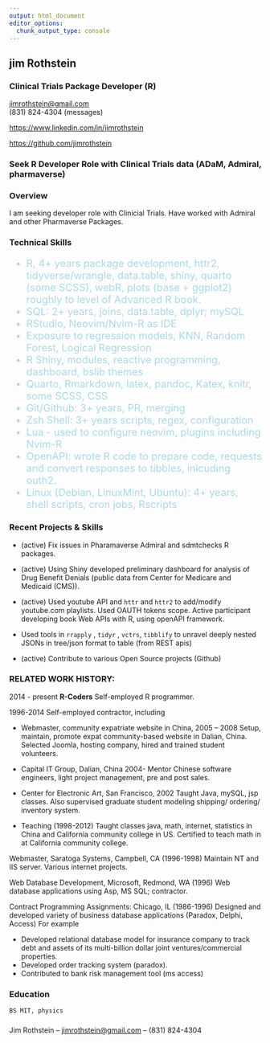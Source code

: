 ```yaml
---
output: html_document
editor_options: 
  chunk_output_type: console
---
```

## jim Rothstein

### Clinical Trials Package Developer (R)
[jimrothstein\@gmail.com](jimrothstein@gmail.com)\
(831) 824-4304 (messages)

<https://www.linkedin.com/in/jimrothstein>

<https://github.com/jimrothstein>

### Seek R Developer Role with Clinical Trials data (ADaM, Admiral, pharmaverse) 

### Overview
I am seeking developer role with Clinicial Trials.  Have worked with Admiral and other Pharmaverse Packages.



### Technical Skills {#technical}
::: {style="color: lightblue; border: green; font-size: 20px;"}


-   R, 4+ years package development, httr2, tidyverse/wrangle,
    data.table, shiny, quarto (some SCSS), webR, plots (base + ggplot2)
    roughly to level of Advanced R book.
-   SQL: 2+ years, joins, data.table, dplyr; mySQL
-   RStudio, Neovim/Nvim-R as IDE
-   Exposure to regression models, KNN, Random Forest, Logical
    Regression
-   R Shiny, modules, reactive programming, dashboard, bslib themes
-   Quarto, Rmarkdown, latex, pandoc, Katex, knitr, some SCSS, CSS
-   Git/Github: 3+ years,  PR, merging
-   Zsh Shell: 3+ years  scripts, regex, configuration
-   Lua - used to configure neovim, plugins including Nvim-R
-   OpenAPI: wrote R code to prepare code, requests and convert responses to tibbles, inlcuding outh2.
-   Linux (Debian, LinuxMint, Ubuntu): 4+ years, shell scripts, cron jobs, Rscripts 

:::

### Recent Projects & Skills {#recent}

-   (active) Fix issues in Pharamaverse Admiral and sdmtchecks R packages.

-   (active) Using Shiny developed preliminary dashboard for analysis of Drug
  Benefit Denials (public data from Center for Medicare and Medicaid (CMS)).  

-   (active) Used youtube API and `httr` and `httr2` to add/modify
    youtube.com playlists. Used OAUTH tokens scope.  Active participant developing book Web APIs with R, using openAPI framework.

-   Used tools in  `rrapply` , `tidyr` , `vctrs`,   `tibblify` to unravel deeply nested JSONs 
    in tree/json format to table (from REST apis)

-   (active) Contribute to various Open Source projects (Github)


### RELATED WORK HISTORY:

2014 - present **R-Coders** Self-employed R programmer.

1996-2014 Self-employed contractor, including

- Webmaster, community expatriate website in China, 2005 – 2008 Setup,
  maintain, promote expat community-based website in Dalian, China. Selected
  Joomla, hosting company, hired and trained student volunteers.

- Capital IT Group, Dalian, China 2004- Mentor Chinese software engineers,
  light project management, pre and post sales.

- Center for Electronic Art, San Francisco, 2002 Taught Java, mySQL, jsp
  classes. Also supervised graduate student modeling shipping/ ordering/
  inventory system.

- Teaching (1998-2012) Taught classes java, math, internet, statistics in China
  and California community college in US.  Certified to teach math in
  at California community college.


Webmaster, Saratoga Systems, Campbell, CA (1996-1998) Maintain NT and
IIS server. Various internet projects.

Web Database Development, Microsoft, Redmond, WA (1996) Web database
applications using Asp, MS SQL; contractor.

Contract Programming Assignments: Chicago, IL (1986-1996) Designed and
developed variety of business database applications (Paradox, Delphi,
Access) For example

-   Developed relational database model for insurance company to track debt and
assets of its multi-billion dollar joint ventures/commercial properties.  
-   Developed order tracking system (paradox).   
-   Contributed to bank risk management tool (ms access)  


### Education {#education}

```         
BS MIT, physics
```

###  {#footer}

Jim Rothstein -- [jimrothstein\@gmail.com](jimrothstein@gmail.com) --
(831) 824-4304
